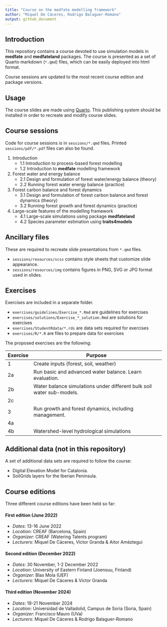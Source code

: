 ```yaml
---
title: "Course on the medfate modelling framework"
author: "Miquel De Cáceres, Rodrigo Balaguer-Romano"
output: github_document
---
```


## Introduction

This repository contains a course devoted to use simulation models in **medfate** and **medfateland** packages. The course is presented as a set of Quarto markdown (`*.qmd`) files, which can be easily deployed into html format.

Course sessions are updated to the most recent course edition and package versions.

## Usage

The course slides are made using [Quarto](https://quarto.org/). This publishing system should be installed in order to recreate and modify course slides.

## Course sessions

Code for course sessions is in `sessions/*.qmd` files. Printed `sessions/pdf/*.pdf` files can also be found.

1. Introduction
    + 1.1 Introduction to process-based forest modelling
    + 1.2 Introduction to **medfate** modelling framework
2. Forest water and energy balance
    + 2.1 Design and formulation of forest water/energy balance (theory)
    + 2.2 Running forest water energy balance (practice)
3. Forest carbon balance and forest dynamics
    + 3.1 Design and formulation of forest carbon balance and forest dynamics (theory)
    + 3.2 Running forest growth and forest dynamics (practice)
4. Large-scale features of the modelling framework
    + 4.1 Large-scale simulations using package **medfateland**
    + 4.2 Species parameter estimation using **traits4models**

## Ancillary files

These are required to recreate slide presentations from `*.qmd` files.

+ `sessions/resources/scss` contains style sheets that customize slide appearance. 
+ `sessions/resources/img` contains figures in PNG, SVG or JPG format used in slides.

## Exercises

Exercises are included in a separate folder.

+ `exercises/guidelines/Exercise_*.Rmd` are guidelines for exercises
+ `exercises/solutions/Exercise_*_solution.Rmd` are solutions for exercises
+ `exercises/StudentRdata/*.rds` are data sets required for exercises
+ `exercises/R/*.R` are files to prepare data for exercises

The proposed exercises are the following:

|  Exercise | Purpose                                                 |
|-----------|---------------------------------------------------------|
| 1         | Create inputs (forest, soil, weather)                   |
| 2a        | Run basic and advanced water balance. Learn evaluation. |
| 2b        | Water balance simulations under different bulk soil water sub-models. |
| 2c        |                                                          |
| 3         | Run growth and forest dynamics, including management.    |
| 4a        |                                                          |
| 4b        | Watershed-level hydrological simulations                 |

## Additional data (not in this repository)

A set of additional data sets are required to follow the course:

+ Digital Elevation Model for Catalonia.
+ SoilGrids layers for the Iberian Peninsula.


## Course editions

Three different course editions have been held so far:

#### First edition (June 2022)

  + *Dates*: 13-16 June 2022
  + *Location*: CREAF (Barcelona, Spain)
  + *Organizer*: CREAF (Watering Talents program)
  + *Lecturers*: Miquel De Cáceres, Víctor Granda & Aitor Améztegui

#### Second edition (December 2022)

  + *Dates*: 30 November, 1-2 December 2022
  + *Location*: University of Eastern Finland (Joensuu, Finland)
  + *Organizer*: Blas Mola (UEF)
  + *Lecturers*: Miquel De Cáceres & Víctor Granda

#### Third edition (November 2024)

  + *Dates*: 19-21 November 2024
  + *Location*: Universidad de Valladolid, Campus de Soria (Soria, Spain)
  + *Organizer*: Francisco Mauro (UVa)
  + *Lecturers*: Miquel De Cáceres & Rodrigo Balaguer-Romano
  